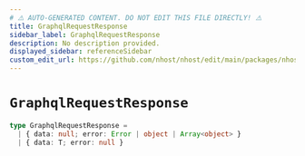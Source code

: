 ```yaml
---
# ⚠️ AUTO-GENERATED CONTENT. DO NOT EDIT THIS FILE DIRECTLY! ⚠️
title: GraphqlRequestResponse
sidebar_label: GraphqlRequestResponse
description: No description provided.
displayed_sidebar: referenceSidebar
custom_edit_url: https://github.com/nhost/nhost/edit/main/packages/nhost-js/src/utils/types.ts#L46
---
```


# `GraphqlRequestResponse`

```ts
type GraphqlRequestResponse =
  | { data: null; error: Error | object | Array<object> }
  | { data: T; error: null }
```
